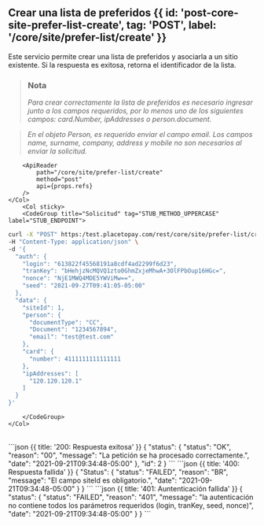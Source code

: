 


## Crear una lista de preferidos {{ id: 'post-core-site-prefer-list-create', tag: 'POST', label: '/core/site/prefer-list/create' }}

<Row>
    <Col>
        Este servicio permite crear una lista de preferidos y asociarla a un sitio existente. Si la respuesta es exitosa, retorna el identificador de la lista.

> ### Nota 
>
> *Para crear correctamente la lista de preferidos es necesario ingresar junto a los campos requeridos, por lo menos uno de los siguientes campos: card.Number, ipAddresses o person.document.*

> *En el objeto Person, es requerido enviar el campo email. Los campos name, surname, company, address y mobile no son necesarios al enviar la solicitud.*
    
        <ApiReader
            path="/core/site/prefer-list/create"
            method="post"
            api={props.refs}
        />
    </Col>
        <Col sticky>
        <CodeGroup title="Solicitud" tag="STUB_METHOD_UPPERCASE" label="STUB_ENDPOINT">
```bash {{title: 'Creación de una lista de preferidos'}}
curl -X "POST" https:/test.placetopay.com/rest/core/site/prefer-list/create \
-H "Content-Type: application/json" \
-d '{
  "auth": {
    "login": "613822f45568191a8cdf4ad2299f6d23",
    "tranKey": "bHehjzNcMQVQ1zto0GhmZxjeMhwA+3OlFPbOup16HGc=",
    "nonce": "NjE1MWQ4MDE5YWViMw==",
    "seed": "2021-09-27T09:41:05-05:00"
  },
  "data": {
    "siteId": 1,
    "person": {
      "documentType": "CC",
      "Document": "1234567894",
      "email": "test@test.com"
    },
    "card": {
      "number": 4111111111111111
    },
    "ipAddresses": [
      "120.120.120.1"
    ]
  }
}'
```
        </CodeGroup>
    </Col>
</Row>

<Row>
    <Col>
        <ApiReader
            path="/core/site/prefer-list/create"
            method="post"
            type="response"
            api={props.refs}
        />
    </Col>
        <Col sticky>
        <br />
        <CodeGroup title="Respuesta">
```json {{ title: '200: Respuesta exitosa' }}
{
  "status": {
    "status": "OK",
    "reason": "00",
    "message": "La petición se ha procesado correctamente.",
    "date": "2021-09-21T09:34:48-05:00"
  },
  "id": 2
}
```
```json {{ title: '400: Respuesta fallida' }}
{
  "Status": {
    "status": "FAILED",
    "reason": "BR",
    "message": "El campo siteId es obligatorio.",
    "date": "2021-09-21T09:34:48-05:00"
  }
}
```
```json {{ title: '401: Auntenticación fallida' }}
{
  "status": {
    "status": "FAILED",
    "reason": "401",
    "message": "la autenticación no contiene todos los parámetros requeridos (login, tranKey, seed, nonce)",
    "date": "2021-09-21T09:34:48-05:00"
  }
}
```
        </CodeGroup>
    </Col>
</Row>

